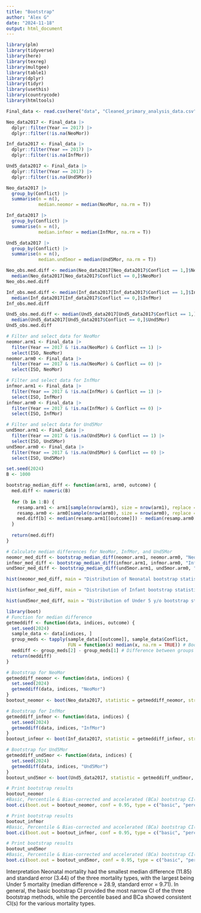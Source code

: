 ```yaml
---
title: "Bootstrap"
author: "Alex G"
date: "2024-11-18"
output: html_document
---
```

```r
library(plm)
library(tidyverse)
library(here)
library(texreg)
library(multgee)
library(table1)
library(dplyr)
library(tidyr)
library(usethis) 
library(countrycode)
library(htmltools)
```

```r
Final_data <- read.csv(here("data", "Cleaned_primary_analysis_data.csv"))

Neo_data2017 <- Final_data |>
  dplyr::filter(Year == 2017) |>
  dplyr::filter(!is.na(NeoMor)) 

Inf_data2017 <- Final_data |>
  dplyr::filter(Year == 2017) |>
  dplyr::filter(!is.na(InfMor))

Und5_data2017 <- Final_data |>
  dplyr::filter(Year == 2017) |>
  dplyr::filter(!is.na(Und5Mor))
```


```r
Neo_data2017 |>
  group_by(Conflict) |>
  summarise(n = n(),
            median.neomor = median(NeoMor, na.rm = T))

Inf_data2017 |>
  group_by(Conflict) |>
  summarise(n = n(),
            median.infmor = median(InfMor, na.rm = T))

Und5_data2017 |>
  group_by(Conflict) |>
  summarise(n = n(),
            median.und5mor = median(Und5Mor, na.rm = T))
```


```r
Neo_obs.med.diff <- median(Neo_data2017[Neo_data2017$Conflict == 1,]$NeoMor) -
  median(Neo_data2017[Neo_data2017$Conflict == 0,]$NeoMor)
Neo_obs.med.diff

Inf_obs.med.diff <- median(Inf_data2017[Inf_data2017$Conflict == 1,]$InfMor) -
  median(Inf_data2017[Inf_data2017$Conflict == 0,]$InfMor)
Inf_obs.med.diff

Und5_obs.med.diff <- median(Und5_data2017[Und5_data2017$Conflict == 1,]$Und5Mor) -
  median(Und5_data2017[Und5_data2017$Conflict == 0,]$Und5Mor)
Und5_obs.med.diff
```


```r
# Filter and select data for NeoMor
neomor.arm1 <- Final_data |>
  filter(Year == 2017 & !is.na(NeoMor) & Conflict == 1) |>
  select(ISO, NeoMor)
neomor.arm0 <- Final_data |>
  filter(Year == 2017 & !is.na(NeoMor) & Conflict == 0) |>
  select(ISO, NeoMor)

# Filter and select data for InfMor
infmor.arm1 <- Final_data |>
  filter(Year == 2017 & !is.na(InfMor) & Conflict == 1) |>
  select(ISO, InfMor)
infmor.arm0 <- Final_data |>
  filter(Year == 2017 & !is.na(InfMor) & Conflict == 0) |>
  select(ISO, InfMor)

# Filter and select data for Und5Mor
und5mor.arm1 <- Final_data |>
  filter(Year == 2017 & !is.na(Und5Mor) & Conflict == 1) |>
  select(ISO, Und5Mor)
und5mor.arm0 <- Final_data |>
  filter(Year == 2017 & !is.na(Und5Mor) & Conflict == 0) |>
  select(ISO, Und5Mor)
```


```r
set.seed(2024)
B <- 1000

bootstrap_median_diff <- function(arm1, arm0, outcome) {
  med.diff <- numeric(B)
  
  for (b in 1:B) {
    resamp.arm1 <- arm1[sample(nrow(arm1), size = nrow(arm1), replace = TRUE), ]
    resamp.arm0 <- arm0[sample(nrow(arm0), size = nrow(arm0), replace = TRUE), ]
    med.diff[b] <- median(resamp.arm1[[outcome]]) - median(resamp.arm0[[outcome]])
  }
  
  return(med.diff)
}

# Calculate median differences for NeoMor, InfMor, and Und5Mor
neomor_med_diff <- bootstrap_median_diff(neomor.arm1, neomor.arm0, "NeoMor")
infmor_med_diff <- bootstrap_median_diff(infmor.arm1, infmor.arm0, "InfMor")
und5mor_med_diff <- bootstrap_median_diff(und5mor.arm1, und5mor.arm0, "Und5Mor")

```


```r
hist(neomor_med_diff, main = "Distribution of Neonatal bootstrap statistic")
```
```r
hist(infmor_med_diff, main = "Distribution of Infant bootstrap statistic")
```


```r
hist(und5mor_med_diff, main = "Distribution of Under 5 y/o bootstrap statistic")
```

```r
library(boot)
# Function for median difference
getmeddiff <- function(data, indices, outcome) {
  set.seed(2024)
  sample_data <- data[indices, ]
  group_meds <- tapply(sample_data[[outcome]], sample_data$Conflict, 
                       FUN = function(x) median(x, na.rm = TRUE)) # Bootstrapped median for each group
  meddiff <- group_meds[2] - group_meds[1] # Difference between groups
  return(meddiff)
}
```


```r
# Bootstrap for NeoMor
getmeddiff_neomor <- function(data, indices) {
  set.seed(2024)
  getmeddiff(data, indices, "NeoMor")
}
bootout_neomor <- boot(Neo_data2017, statistic = getmeddiff_neomor, strata = Neo_data2017$Conflict, R = 1000)

# Bootstrap for InfMor
getmeddiff_infmor <- function(data, indices) {
  set.seed(2024)
  getmeddiff(data, indices, "InfMor")
}
bootout_infmor <- boot(Inf_data2017, statistic = getmeddiff_infmor, strata = Inf_data2017$Conflict, R = 1000)

# Bootstrap for Und5Mor
getmeddiff_und5mor <- function(data, indices) {
  set.seed(2024)
  getmeddiff(data, indices, "Und5Mor")
}
bootout_und5mor <- boot(Und5_data2017, statistic = getmeddiff_und5mor, strata = Und5_data2017$Conflict, R = 1000)

```


```r
# Print bootstrap results
bootout_neomor
#Basic, Percentile & Bias-corrected and accelerated (BCa) bootstrap CI(s)
boot.ci(boot.out = bootout_neomor, conf = 0.95, type = c("basic", "perc", "bca"))
```


```r
# Print bootstrap results
bootout_infmor
#Basic, Percentile & Bias-corrected and accelerated (BCa) bootstrap CI(s)
boot.ci(boot.out = bootout_infmor, conf = 0.95, type = c("basic", "perc", "bca"))
```


```r
# Print bootstrap results
bootout_und5mor
#Basic, Percentile & Bias-corrected and accelerated (BCa) bootstrap CI(s)
boot.ci(boot.out = bootout_und5mor, conf = 0.95, type = c("basic", "perc", "bca"))
```

Interpretation
Neonatal mortality had the smallest median difference (11.85) and standard error (3.44) of the three mortality types, with the largest being Under 5 mortality (median difference = 28.9, standard error = 9.71). In general, the basic bootstrap CI provided the most narrow CI of the three bootstrap methods, while the percentile based and BCa showed consistent CI(s) for the various mortality types.


